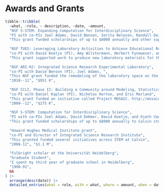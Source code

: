 
# Awards and Grants

```r
tibble::tribble(
  ~what, ~role, ~ description, ~date, ~amount,
  "NSF S-STEM: Expanding Computation for Interdisciplinary Science",
  "PI with co-PIs Joel Adams, David Benson, Serita Nelesen, Randall DeJong",
  "This grant funded scholarships of up to $8000 annually and other support for Calvin students studying science and computation.", "2012--2016", "$600 K",
  
  "NSF TUES: Leveraging Laboratory Activities to Achieve Educational Reform",
  "co-PI with David Koetje (PI), Amy Wilstermann, Herbert Fynewever, and Randall Van Dragt",
  "This grant supported work to produce new laboratory materials for the introductory biology sequence.", "2012--15", "$200 K",
  
  "NSF ARI-R2: Integrated Science Research Experimental Laboratory",
  "co-PI with David Benson (PI), Joel Adams, ", 
  "This NSF grant funded the remodeling of the laboratory space on the ground level of the Science Building.",
  "2010--11", "$951 K",
  
  "NSF CCLI, Phase II: Building a Community around Modeling, Statistics, Computation, and Calculus",
  "co-PI with Daniel Kaplan (PI), Nicholas Horton, and Eric Marland",
  "This grant funded an initiative called Project MOSAIC. http://mosaic-web.org/",
  "2009--12", "$275 K",
  
  "NSF S-STEM: Computation for Interdisciplinary Science", 
  "PI with co-PIs Joel Adams, David DeHeer, David Koetje, and Kieth Vander Linden",
  "This grant funded scholarships of up to $8000 annually to Calvin students studying science and computation.", "2009--13", "$581 K$",
  
  "Howard Hughes Medical Institute grant",
  "co-PI and Director of Integrated Science Research Institute",
  "This granted funded several initiatives across STEM at Calvin",
  "2008-12", "$1.1 M", 
  
  "Fulbright scholar at the Universität Heidelberg",
  "Graduate Student",
  "I spent my third year of graduate school in Heidelberg",
  "1990-91",
  NA
) |>
  arrange(desc(date)) |>
  detailed_entries(what = role, with = what, where = amount, when = date, why = description) 
  

```